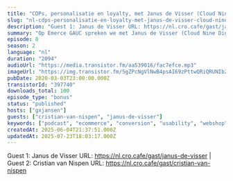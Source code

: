```yaml
---
title: "CDPs, personalisatie en loyalty, met Janus de Visser (Cloud Nine Digital) en Christian van Nispen (Dept)"
slug: "nl-cdps-personalisatie-en-loyalty-met-janus-de-visser-cloud-nine-digital-en-christian-van-nispen-dept"
description: "Guest 1: Janus de Visser URL: https://nl.cro.cafe/gast/janus-de-visser | Guest 2: Cristian van Nispen URL: https://nl.cro.cafe/gast/cristian-van-nispen"
summary: "Op Emerce GAUC spreken we met Janus de Visser (Cloud Nine Digital) en Christian van Nispen (Dept) en hebben we het over Customer Data Platforms (CDPs), personalisatie en loyalty programma's."
episode: 0
season: 2
language: "nl"
duration: "2094"
audioUrl: "https://media.transistor.fm/aa539016/fac7efce.mp3"
imageUrl: "https://img.transistor.fm/5gZPcNgVlNwB4psAI69zPttwQRiQRUNIb2f7BzkAGFI/rs:fill:0:0:1/w:3000/h:3000/q:60/aHR0cHM6Ly9pbWct/dXBsb2FkLXByb2R1/Y3Rpb24udHJhbnNp/c3Rvci5mbS82MjQ5/N2RmZGI1MzExNDRh/YTM2NWE5ZjY1OTUz/OTg0Ny5qcGVn.webp"
pubDate: 2020-03-03T23:00:00.000Z
transistorId: "397740"
downloads_total: 100
episode_type: "bonus"
status: "published"
hosts: ["gxjansen"]
guests: ["cristian-van-nispen", "janus-de-visser"]
keywords: ["podcast", "ecommerce", "conversion", "usability", "webshop", "english"]
createdAt: 2025-06-04T21:37:51.000Z
updatedAt: 2025-07-23T18:03:17.000Z
---
```


Guest 1: Janus de Visser URL: https://nl.cro.cafe/gast/janus-de-visser | Guest 2: Cristian van Nispen URL: https://nl.cro.cafe/gast/cristian-van-nispen
